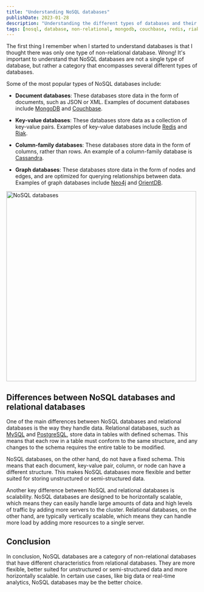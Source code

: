 ```yaml
---
title: "Understanding NoSQL databases"
publishDate: 2023-01-28
description: "Understanding the different types of databases and their advantages and disadvantages is essential for a backend engineer"
tags: [nosql, database, non-relational, mongodb, couchbase, redis, riak, cassandra, neo4j, orientdb]
---
```




The first thing I remember when I started to understand databases is that I thought there was only one type of non-relational database. Wrong! It's important to understand that NoSQL databases are not a single type of database, but rather a category that encompasses several different types of databases.

Some of the most popular types of NoSQL databases include:

- **Document databases**: These databases store data in the form of documents, such as JSON or XML. Examples of document databases include [MongoDB](https://www.mongodb.com) and [Couchbase](https://www.couchbase.com/).

- **Key-value databases**: These databases store data as a collection of key-value pairs. Examples of key-value databases include [Redis](https://redis.io/) and [Riak](https://riak.com/).

- **Column-family databases**: These databases store data in the form of columns, rather than rows. An example of a column-family database is [Cassandra](https://cassandra.apache.org/_/index.html).

- **Graph databases**: These databases store data in the form of nodes and edges, and are optimized for querying relationships between data. Examples of graph databases include [Neo4j](https://neo4j.com/) and [OrientDB](https://orientdb.org/).

<div className="flex justify-center">
	<Image src={picture_logo} alt="NoSQL databases" width="500px" />
</div>

## Differences between NoSQL databases and relational databases

One of the main differences between NoSQL databases and relational databases is the way they handle data. Relational databases, such as [MySQL](https://www.mysql.com/) and [PostgreSQL](https://www.postgresql.org/), store data in tables with defined schemas. This means that each row in a table must conform to the same structure, and any changes to the schema requires the entire table to be modified.

NoSQL databases, on the other hand, do not have a fixed schema. This means that each document, key-value pair, column, or node can have a different structure. This makes NoSQL databases more flexible and better suited for storing unstructured or semi-structured data.

Another key difference between NoSQL and relational databases is scalability. NoSQL databases are designed to be horizontally scalable, which means they can easily handle large amounts of data and high levels of traffic by adding more servers to the cluster. Relational databases, on the other hand, are typically vertically scalable, which means they can handle more load by adding more resources to a single server.

## Conclusion

In conclusion, NoSQL databases are a category of non-relational databases that have different characteristics from relational databases. They are more flexible, better suited for unstructured or semi-structured data and more horizontally scalable. In certain use cases, like big data or real-time analytics, NoSQL databases may be the better choice.